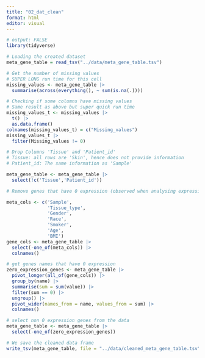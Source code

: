 ```yaml
---
title: "02_dat_clean"
format: html
editor: visual
---
```


```r
# output: FALSE
library(tidyverse)
```

```r
# Loading the created dataset
meta_gene_table = read_tsv("../data/meta_gene_table.tsv")
```

```r
# Get the number of missing values
# SUPER LONG run time for this cell
missing_values <- meta_gene_table |>
  summarise(across(everything(), ~ sum(is.na(.))))
```

```r
# Checking if some columns have missing values
# Same result as above but super quick run time
missing_values_t <- missing_values |>
  t() |>
  as.data.frame()
colnames(missing_values_t) = c("Missing_values")
missing_values_t |>
  filter(Missing_values != 0)
```

```r
# Drop Columns 'Tissue' and 'Patient_id'
# Tissue: all rows are 'Skin', hence does not provide information
# Patient_id: The same information as 'Sample'

meta_gene_table <- meta_gene_table |> 
  select(!c('Tissue','Patient_id'))
```

```r
# Remove genes that have 0 expression (observed when analysing expression significance)

meta_cols <- c('Sample',
               'Tissue_type',
               'Gender',
               'Race',
               'Smoker',
               'Age',
               'BMI')
gene_cols <- meta_gene_table |> 
  select(-one_of(meta_cols)) |> 
  colnames()

# get genes names that have 0 expression
zero_expression_genes <- meta_gene_table |>
  pivot_longer(all_of(gene_cols)) |> 
  group_by(name) |> 
  summarise(sum = sum(value)) |> 
  filter(sum == 0) |> 
  ungroup() |> 
  pivot_wider(names_from = name, values_from = sum) |> 
  colnames()
```

```r
# select non 0 expression genes from the data
meta_gene_table <- meta_gene_table |> 
  select(-one_of(zero_expression_genes))
```

```r
# We save the cleaned data frame
write_tsv(meta_gene_table, file = "../data/cleaned_meta_gene_table.tsv")
```
